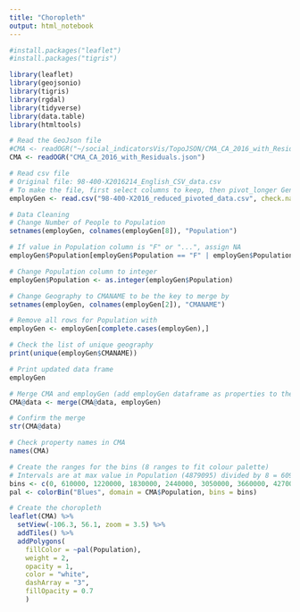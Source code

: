 ---
title: "Choropleth"
output: html_notebook
---

```{r}
#install.packages("leaflet")
#install.packages("tigris")
```

```{r}
library(leaflet)
library(geojsonio)
library(tigris)
library(rgdal)
library(tidyverse)
library(data.table)
library(htmltools)
```

```{r}
# Read the GeoJson file
#CMA <- readOGR("~/social_indicatorsVis/TopoJSON/CMA_CA_2016_with_Residuals.json")
CMA <- readOGR("CMA_CA_2016_with_Residuals.json")
```

```{r}
# Read csv file
# Original file: 98-400-X2016214_English_CSV_data.csv
# To make the file, first select columns to keep, then pivot_longer Generation Status
employGen <- read.csv("98-400-X2016_reduced_pivoted_data.csv", check.names = FALSE)

# Data Cleaning
# Change Number of People to Population
setnames(employGen, colnames(employGen[8]), "Population")

# If value in Population column is "F" or "...", assign NA
employGen$Population[employGen$Population == "F" | employGen$Population == "..."] <- NA

# Change Population column to integer
employGen$Population <- as.integer(employGen$Population)

# Change Geography to CMANAME to be the key to merge by
setnames(employGen, colnames(employGen[2]), "CMANAME")

# Remove all rows for Population with 
employGen <- employGen[complete.cases(employGen),]

# Check the list of unique geography
print(unique(employGen$CMANAME))

# Print updated data frame
employGen
```

```{r}
# Merge CMA and employGen (add employGen dataframe as properties to the geoJSON file)
CMA@data <- merge(CMA@data, employGen)

# Confirm the merge
str(CMA@data)

# Check property names in CMA
names(CMA)
```

```{r}
# Create the ranges for the bins (8 ranges to fit colour palette)
# Intervals are at max value in Population (4879095) divided by 8 = 609886, rounded to 610000
bins <- c(0, 610000, 1220000, 1830000, 2440000, 3050000, 3660000, 4270000, Inf)
pal <- colorBin("Blues", domain = CMA$Population, bins = bins)

# Create the choropleth
leaflet(CMA) %>%
  setView(-106.3, 56.1, zoom = 3.5) %>%
  addTiles() %>%
  addPolygons(
    fillColor = ~pal(Population),
    weight = 2,
    opacity = 1,
    color = "white",
    dashArray = "3",
    fillOpacity = 0.7
    )
```
